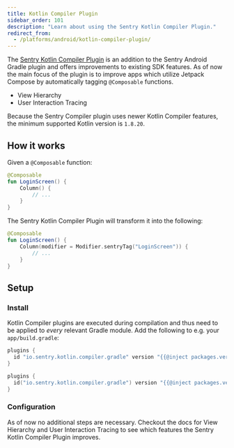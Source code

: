 ```yaml
---
title: Kotlin Compiler Plugin
sidebar_order: 101
description: "Learn about using the Sentry Kotlin Compiler Plugin."
redirect_from:
  - /platforms/android/kotlin-compiler-plugin/
---
```


The [Sentry Kotlin Compiler Plugin](https://github.com/getsentry/sentry-android-gradle-plugin) is an addition to the Sentry Android Gradle plugin and offers improvements to existing SDK features. As of now the main focus of the plugin is to improve apps which utilize Jetpack Compose by automatically tagging `@Composable` functions.

- <PlatformLink to="/enriching-events/viewhierarchy">
    View Hierarchy
  </PlatformLink>
- <PlatformLink to="/performance/instrumentation/automatic-instrumentation/#user-interaction-instrumentation">
    User Interaction Tracing
  </PlatformLink>

<Note>

Because the Sentry Compiler plugin uses newer Kotlin Compiler features, the minimum supported Kotlin version is `1.8.20`.

</Note>

## How it works

Given a `@Composable` function:

```kotlin
@Composable
fun LoginScreen() {
    Column() {
        // ...
    }
}
```

The Sentry Kotlin Compiler Plugin will transform it into the following:

```kotlin
@Composable
fun LoginScreen() {
    Column(modifier = Modifier.sentryTag("LoginScreen")) {
        // ...
    }
}
```

## Setup

### Install

Kotlin Compiler plugins are executed during compilation and thus need to be applied to _every_ relevant Gradle module. Add the following to e.g. your `app/build.gradle`:

```groovy {filename:app/build.gradle}
plugins {
  id "io.sentry.kotlin.compiler.gradle" version "{{@inject packages.version('sentry.kotlin.compiler-plugin', '3.7.0') }}"
}
```

```kotlin {filename:app/build.gradle.kts}
plugins {
  id("io.sentry.kotlin.compiler.gradle") version "{{@inject packages.version('sentry.kotlin.compiler-plugin', '3.7.0') }}"
}
```

### Configuration

As of now no additional steps are necessary. Checkout the docs for <PlatformLink to="/enriching-events/viewhierarchy">View Hierarchy</PlatformLink> and <PlatformLink to="/performance/instrumentation/automatic-instrumentation/#user-interaction-instrumentation">User Interaction Tracing</PlatformLink> to see which features the Sentry Kotlin Compiler Plugin improves.

